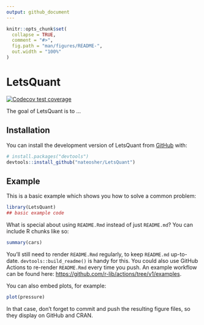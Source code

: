 ```yaml
---
output: github_document
---
```


<!-- README.md is generated from README.Rmd. Please edit that file -->

```r
knitr::opts_chunk$set(
  collapse = TRUE,
  comment = "#>",
  fig.path = "man/figures/README-",
  out.width = "100%"
)
```

# LetsQuant

<!-- badges: start -->
[![Codecov test coverage](https://codecov.io/gh/nateosher/LetsQuant/branch/master/graph/badge.svg)](https://app.codecov.io/gh/nateosher/LetsQuant?branch=master)
<!-- badges: end -->

The goal of LetsQuant is to ...

## Installation

You can install the development version of LetsQuant from [GitHub](https://github.com/) with:

``` r
# install.packages("devtools")
devtools::install_github("nateosher/LetsQuant")
```

## Example

This is a basic example which shows you how to solve a common problem:

```r
library(LetsQuant)
## basic example code
```

What is special about using `README.Rmd` instead of just `README.md`? You can include R chunks like so:

```r
summary(cars)
```

You'll still need to render `README.Rmd` regularly, to keep `README.md` up-to-date. `devtools::build_readme()` is handy for this. You could also use GitHub Actions to re-render `README.Rmd` every time you push. An example workflow can be found here: <https://github.com/r-lib/actions/tree/v1/examples>.

You can also embed plots, for example:

```r
plot(pressure)
```

In that case, don't forget to commit and push the resulting figure files, so they display on GitHub and CRAN.
